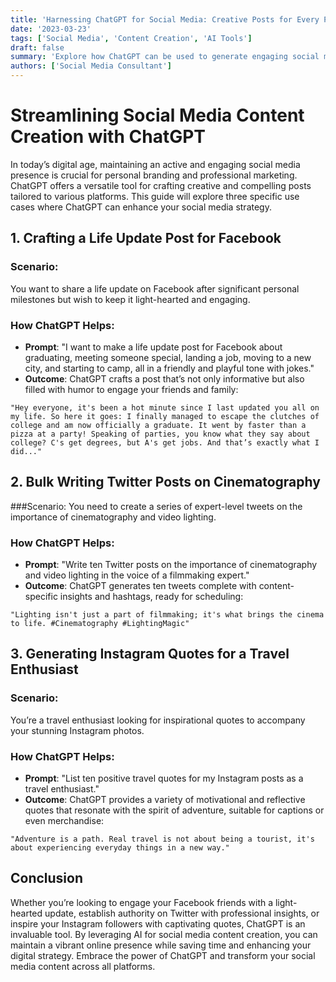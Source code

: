```yaml
---
title: 'Harnessing ChatGPT for Social Media: Creative Posts for Every Platform'
date: '2023-03-23'
tags: ['Social Media', 'Content Creation', 'AI Tools']
draft: false
summary: 'Explore how ChatGPT can be used to generate engaging social media content across different platforms, including Facebook life updates, Twitter series on cinematography, and inspirational Instagram quotes.'
authors: ['Social Media Consultant']
---
```


# Streamlining Social Media Content Creation with ChatGPT

In today’s digital age, maintaining an active and engaging social media presence is crucial for personal branding and professional marketing. ChatGPT offers a versatile tool for crafting creative and compelling posts tailored to various platforms. This guide will explore three specific use cases where ChatGPT can enhance your social media strategy.

## 1. Crafting a Life Update Post for Facebook

### Scenario:

You want to share a life update on Facebook after significant personal milestones but wish to keep it light-hearted and engaging.

### How ChatGPT Helps:

- **Prompt**: "I want to make a life update post for Facebook about graduating, meeting someone special, landing a job, moving to a new city, and starting to camp, all in a friendly and playful tone with jokes."
- **Outcome**: ChatGPT crafts a post that’s not only informative but also filled with humor to engage your friends and family:

```plaintext
"Hey everyone, it's been a hot minute since I last updated you all on my life. So here it goes: I finally managed to escape the clutches of college and am now officially a graduate. It went by faster than a pizza at a party! Speaking of parties, you know what they say about college? C's get degrees, but A's get jobs. And that’s exactly what I did..."
```

## 2. Bulk Writing Twitter Posts on Cinematography

###Scenario:
You need to create a series of expert-level tweets on the importance of cinematography and video lighting.

### How ChatGPT Helps:

- **Prompt**: "Write ten Twitter posts on the importance of cinematography and video lighting in the voice of a filmmaking expert."
- **Outcome**: ChatGPT generates ten tweets complete with content-specific insights and hashtags, ready for scheduling:

```plaintext
"Lighting isn't just a part of filmmaking; it's what brings the cinema to life. #Cinematography #LightingMagic"
```

## 3. Generating Instagram Quotes for a Travel Enthusiast

### Scenario:

You’re a travel enthusiast looking for inspirational quotes to accompany your stunning Instagram photos.

### How ChatGPT Helps:

- **Prompt**: "List ten positive travel quotes for my Instagram posts as a travel enthusiast."
- **Outcome**: ChatGPT provides a variety of motivational and reflective quotes that resonate with the spirit of adventure, suitable for captions or even merchandise:

```plaintext
"Adventure is a path. Real travel is not about being a tourist, it's about experiencing everyday things in a new way."
```

## Conclusion

Whether you’re looking to engage your Facebook friends with a light-hearted update, establish authority on Twitter with professional insights, or inspire your Instagram followers with captivating quotes, ChatGPT is an invaluable tool. By leveraging AI for social media content creation, you can maintain a vibrant online presence while saving time and enhancing your digital strategy. Embrace the power of ChatGPT and transform your social media content across all platforms.
